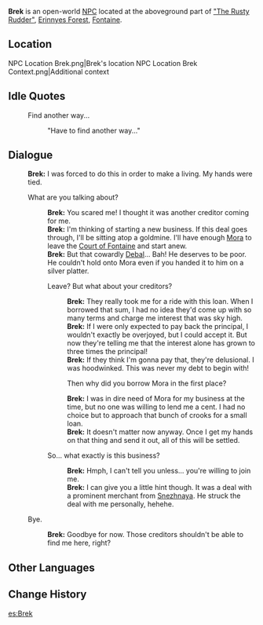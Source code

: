 {{Meta
<!-- Remove this template after adding the missing info -->
|missing_NPC_profile  = yes
}}
{{Character Infobox
|type             = Open-World NPC
|image            = NPC Brek.png
|realname         = <!-- Optional, if different from in-game name -->
|deceased         = <!-- Past (for deceased prior to events of the game) or free response -->
|region           = Fontaine
|location         = Fontaine
|affiliation      = 
|title            = 

|ancestry         = <!-- Clan/family -->
|father           = 
|mother           = 
|spouse           = 
|sibling          = 
|child            = 
|relative         = 

|voiceEN          = 
|voiceCN          = 
|voiceJP          = 
|voiceKR          = 
|dialoguereward   = 
}}
'''Brek''' is an open-world [[NPC]] located at the aboveground part of [["The Rusty Rudder"]], [[Erinnyes Forest]], [[Fontaine]].

==Location==
<gallery>
NPC Location Brek.png|Brek's location
NPC Location Brek Context.png|Additional context
</gallery>
<!--
==Profile==
Detailed story/lore information goes here.
''(To be added.)''

===Appearance===
Keep appearance section short and concise. Limit to 2 paragraphs with 3-4 sentences each.
''(To be added.)''

==Quests and Events==
{{Quests and Events}}
-->
==Idle Quotes==
{{Dialogue Start}}
: {{DIcon|Idle}} Find another way...
:: {{A|VO Brek 01.ogg}} "Have to find another way..."
{{Dialogue End}}

==Dialogue==
{{Dialogue Start}}
:'''Brek:''' I was forced to do this in order to make a living. My hands were tied.
:{{DIcon}} What are you talking about?
::'''Brek:''' You scared me! I thought it was another creditor coming for me.
::'''Brek:''' I'm thinking of starting a new business. If this deal goes through, I'll be sitting atop a goldmine. I'll have enough [[Mora]] to leave the [[Court of Fontaine]] and start anew.
::'''Brek:''' But that cowardly [[Debal]]... Bah! He deserves to be poor. He couldn't hold onto Mora even if you handed it to him on a silver platter.
::{{DIcon}} Leave? But what about your creditors?
:::'''Brek:''' They really took me for a ride with this loan. When I borrowed that sum, I had no idea they'd come up with so many terms and charge me interest that was sky high.
:::'''Brek:''' If I were only expected to pay back the principal, I wouldn't exactly be overjoyed, but I could accept it. But now they're telling me that the interest alone has grown to three times the principal!
:::'''Brek:''' If they think I'm gonna pay that, they're delusional. I was hoodwinked. This was never my debt to begin with!
:::{{DIcon}} Then why did you borrow Mora in the first place?
:::'''Brek:''' I was in dire need of Mora for my business at the time, but no one was willing to lend me a cent. I had no choice but to approach that bunch of crooks for a small loan.
:::'''Brek:''' It doesn't matter now anyway. Once I get my hands on that thing and send it out, all of this will be settled.
::{{DIcon}} So... what exactly is this business?
:::'''Brek:''' Hmph, I can't tell you unless... you're willing to join me.
:::'''Brek:''' I can give you a little hint though. It was a deal with a prominent merchant from [[Snezhnaya]]. He struck the deal with me personally, hehehe.
:{{DIcon}} Bye.
::'''Brek:''' Goodbye for now. Those creditors shouldn't be able to find me here, right?
{{Dialogue End}}
<!--
==Event Dialogue==
===Event Name===
{{Dialogue Start}}
:'''{{subst:PAGENAME}}:'''
{{Dialogue End}}
-->
==Other Languages==
{{Other Languages|default_hidden=1
|en      = Brek
|zhs     = 布雷克
|zhs_rm  = Bùléikè
|zht     = 布雷克
|zht_rm  = Bùléikè
|ja      = ブレック
|ja_rm   = Burekku
|ko      = 브렉
|es      = Brek
|fr      = Brek
|ru      = Брек
|th      = Brek
|vi      = Brek
|de      = Brek
|id      = Brek
|pt      = Brek
|tr      = Brek
|it      = Brek
}}

==Change History==
{{Change History|4.2}}
<!--
==References==
{{Reflist}}-->

[[es:Brek]]